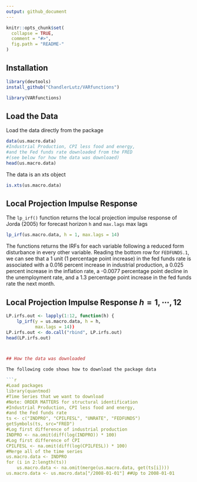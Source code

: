 ```yaml
---
output: github_document
---
```


<!-- README.md is generated from README.Rmd. Please edit that file -->

```r
knitr::opts_chunk$set(
  collapse = TRUE,
  comment = "#>",
  fig.path = "README-"
)
```

## Installation

```r
library(devtools)
install_github("ChandlerLutz/VARfunctions")
```

```r
library(VARfunctions)
```

## Load the Data

Load the data directly from the package
```r
data(us.macro.data)
#Industrial Production, CPI less food and energy,
#and the Fed funds rate downloaded from the FRED
#(see below for how the data was downloaed)
head(us.macro.data)
```

The data is an xts object
```r
is.xts(us.macro.data)
```

## Local Projection Impulse Response

The `lp_irf()` function returns the local projection impulse response
of Jorda (2005) for forecast horizon `h` and `max.lags` max lags
```r
lp_irf(us.macro.data, h = 1, max.lags = 14)
```
The functions returns the IRFs for each variable following a reduced
form disturbance in every other variable. Reading the bottom row for
`FEDFUNDS.1`, we can see that a 1 unit (1 percentage point increase)
in the fed funds rate is associated with a 0.016 percent increase in
industrial production, a 0.025 percent increase in the inflation rate,
a -0.0077 percentage point decline in the unemployment rate, and a 1.3
percentage point increase in the fed funds rate the next month.

## Local Projection Impulse Response $h=1,\cdots,12$

```r
LP.irfs.out <- lapply(1:12, function(h) {
    lp_irf(y = us.macro.data, h = h,
           max.lags = 14))
LP.irfs.out <- do.call("rbind", LP.irfs.out)
head(LP.irfs.out)



## How the data was downloaded

The following code shows how to download the package data

```r
#Load packages
library(quantmod)
#Time Series that we want to download
#Note: ORDER MATTERS for structural identification
#Industrial Production, CPI less food and energy,
#and the Fed funds rate
ts <- c("INDPRO", "CPILFESL", "UNRATE", "FEDFUNDS")
getSymbols(ts, src="FRED")
#Log first difference of industrial production
INDPRO <- na.omit(diff(log(INDPRO)) * 100)
#Log first difference of CPI
CPILFESL <- na.omit(diff(log(CPILFESL)) * 100)
#Merge all of the time series
us.macro.data <- INDPRO
for (i in 2:length(ts))
    us.macro.data <- na.omit(merge(us.macro.data, get(ts[i])))
us.macro.data <- us.macro.data["/2008-01-01"] ##Up to 2008-01-01
```
